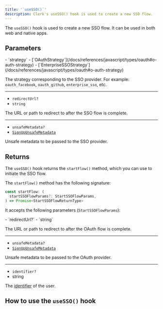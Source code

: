 ```yaml
---
title: '`useSSO()`'
description: Clerk's useSSO() hook is used to create a new SSO flow.
---
```


The `useSSO()` hook is used to create a new SSO flow. It can be used in both web and native apps.

## Parameters

<Properties>
  - `strategy`
  - [`OAuthStrategy`](/docs/references/javascript/types/oauth#o-auth-strategy)
  - [`EnterpriseSSOStrategy`](/docs/references/javascript/types/oauth#o-auth-strategy)

  The strategy corresponding to the SSO provider. For example: `oauth_facebook`, `oauth_github`, `enterprise_sso`, etc.

  ---

  - `redirectUrl?`
  - `string`

  The URL or path to redirect to after the SSO flow is complete.

  ---

  - `unsafeMetadata?`
  - [`SignUpUnsafeMetadata`](/docs/references/javascript/types/metadata#sign-up-unsafe-metadata)

  Unsafe metadata to be passed to the SSO provider.
</Properties>

## Returns

The `useSSO()` hook returns the `startFlow()` method, which you can use to initiate the SSO flow.

The `startFlow()` method has the following signature:

```ts
const startFlow: (
  startSSOFlowParams?: StartSSOFlowParams,
) => Promise<StartSSOFlowReturnType>
```

It accepts the following parameters (`StartSSOFlowParams`):

<Properties>
  - `redirectUrl?`
  - `string`

  The URL or path to redirect to after the OAuth flow is complete.

  ---

  - `unsafeMetadata?`
  - [`SignUpUnsafeMetadata`](/docs/references/javascript/types/metadata#sign-up-unsafe-metadata)

  Unsafe metadata to be passed to the OAuth provider.

  ---
  - `identifier?`
  - string

  The [identifier](/docs/authentication/configuration/sign-up-sign-in-options#identifier) of the user.
</Properties>

## How to use the `useSSO()` hook

<Include src="_partials/expo/sso-custom-flow" />

